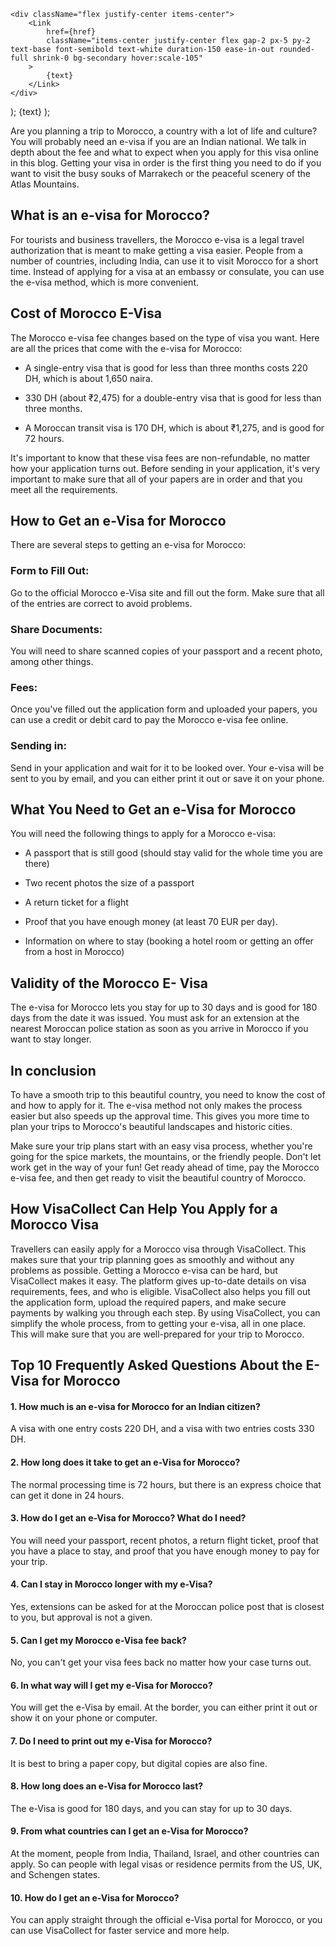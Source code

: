     <div className="flex justify-center items-center">
        <Link
            href={href}
            className="items-center justify-center flex gap-2 px-5 py-2 text-base font-semibold text-white duration-150 ease-in-out rounded-full shrink-0 bg-secondary hover:scale-105"
        >
            {text}
        </Link>
    </div>
);
    <Link
        className="inline-flex items-center justify-center gap-1 text-lg font-semibold text-primary"
        href={href}
    >
        {text}
    </Link>
);

Are you planning a trip to Morocco, a country with a lot of life and culture? You will probably need an e-visa if you are an Indian national. We talk in depth about the <LinkButton href="/ma" text="Morocco e-visa" /> fee and what to expect when you apply for this visa online in this blog. Getting your visa in order is the first thing you need to do if you want to visit the busy souks of Marrakech or the peaceful scenery of the Atlas Mountains.

## What is an e-visa for Morocco?

For tourists and business travellers, the Morocco e-visa is a legal travel authorization that is meant to make getting a visa easier. People from a number of countries, including India, can use it to visit Morocco for a short time. Instead of applying for a visa at an embassy or consulate, you can use the e-visa method, which is more convenient.

## Cost of Morocco E-Visa

The Morocco e-visa fee changes based on the type of visa you want. Here are all the prices that come with the e-visa for Morocco:

-   A single-entry visa that is good for less than three months costs 220 DH, which is about 1,650 naira.

-   330 DH (about ₹2,475) for a double-entry visa that is good for less than three months.

-   A Moroccan transit visa is 170 DH, which is about ₹1,275, and is good for 72 hours.

It's important to know that these visa fees are non-refundable, no matter how your application turns out. Before sending in your application, it's very important to make sure that all of your papers are in order and that you meet all the requirements.

## How to Get an e-Visa for Morocco

There are several steps to getting an e-visa for Morocco:

### Form to Fill Out:

Go to the official Morocco e-Visa site and fill out the form. Make sure that all of the entries are correct to avoid problems.

### Share Documents:

You will need to share scanned copies of your passport and a recent photo, among other things.

### Fees:

Once you've filled out the application form and uploaded your papers, you can use a credit or debit card to pay the Morocco e-visa fee online.

### Sending in:

Send in your application and wait for it to be looked over. Your e-visa will be sent to you by email, and you can either print it out or save it on your phone.

## What You Need to Get an e-Visa for Morocco

You will need the following things to apply for a Morocco e-visa:

-   A passport that is still good (should stay valid for the whole time you are there)

-   Two recent photos the size of a passport

-   A return ticket for a flight

-   Proof that you have enough money (at least 70 EUR per day).

-   Information on where to stay (booking a hotel room or getting an offer from a host in Morocco)

## Validity of the Morocco E- Visa

The e-visa for Morocco lets you stay for up to 30 days and is good for 180 days from the date it was issued. You must ask for an extension at the nearest Moroccan police station as soon as you arrive in Morocco if you want to stay longer.

## In conclusion

To have a smooth trip to this beautiful country, you need to know the cost of <LinkButton href="/ma" text="Morocco e-visa" /> and how to apply for it. The e-visa method not only makes the process easier but also speeds up the approval time. This gives you more time to plan your trips to Morocco's beautiful landscapes and historic cities.

Make sure your trip plans start with an easy visa process, whether you're going for the spice markets, the mountains, or the friendly people. Don't let work get in the way of your fun! Get ready ahead of time, pay the Morocco e-visa fee, and then get ready to visit the beautiful country of Morocco.

## How VisaCollect Can Help You Apply for a Morocco Visa

Travellers can easily apply for a Morocco visa through VisaCollect. This makes sure that your trip planning goes as smoothly and without any problems as possible. Getting a Morocco e-visa can be hard, but VisaCollect makes it easy. The platform gives up-to-date details on visa requirements, fees, and who is eligible. VisaCollect also helps you fill out the application form, upload the required papers, and make secure payments by walking you through each step. By using VisaCollect, you can simplify the whole process, from <LinkButton href="/" text="applying for a visa" /> to getting your e-visa, all in one place. This will make sure that you are well-prepared for your trip to Morocco.

## Top 10 Frequently Asked Questions About the E-Visa for Morocco

#### 1. How much is an e-visa for Morocco for an Indian citizen?

A visa with one entry costs 220 DH, and a visa with two entries costs 330 DH.

#### 2. How long does it take to get an e-Visa for Morocco?

The normal processing time is 72 hours, but there is an express choice that can get it done in 24 hours.

#### 3. How do I get an e-Visa for Morocco? What do I need?

You will need your passport, recent photos, a return flight ticket, proof that you have a place to stay, and proof that you have enough money to pay for your trip.

#### 4. Can I stay in Morocco longer with my e-Visa?

Yes, extensions can be asked for at the Moroccan police post that is closest to you, but approval is not a given.

#### 5. Can I get my Morocco e-Visa fee back?

No, you can't get your visa fees back no matter how your case turns out.

#### 6. In what way will I get my e-Visa for Morocco?

You will get the e-Visa by email. At the border, you can either print it out or show it on your phone or computer.

#### 7. Do I need to print out my e-Visa for Morocco?

It is best to bring a paper copy, but digital copies are also fine.

#### 8. How long does an e-Visa for Morocco last?

The e-Visa is good for 180 days, and you can stay for up to 30 days.

#### 9. From what countries can I get an e-Visa for Morocco?

At the moment, people from India, Thailand, Israel, and other countries can apply. So can people with legal visas or residence permits from the US, UK, and Schengen states.

#### 10. How do I get an e-Visa for Morocco?

You can apply straight through the official e-Visa portal for Morocco, or you can use VisaCollect for faster service and more help.
